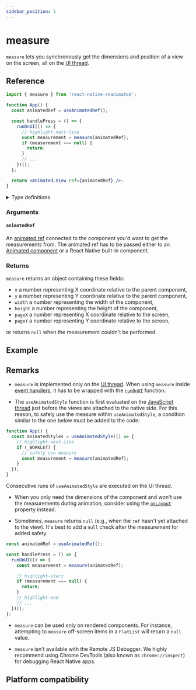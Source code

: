 ```yaml
---
sidebar_position: 1
---
```


# measure

`measure` lets you synchronously get the dimensions and position of a view on the screen, all on the [UI thread](/docs/next/fundamentals/glossary#ui-thread).

## Reference

```jsx
import { measure } from 'react-native-reanimated';

function App() {
  const animatedRef = useAnimatedRef();

  const handlePress = () => {
    runOnUI(() => {
      // highlight-next-line
      const measurement = measure(animatedRef);
      if (measurement === null) {
        return;
      }
      // ...
    })();
  };

  return <Animated.View ref={animatedRef} />;
}
```

<details>
<summary>Type definitions</summary>

```typescript
interface MeasuredDimensions {
  x: number;
  y: number;
  width: number;
  height: number;
  pageX: number;
  pageY: number;
}

function measure<T extends Component>(
  animatedRef: AnimatedRef<T>
): MeasuredDimensions | null;
```

</details>

### Arguments

#### `animatedRef`

An [animated ref](/docs/next/core/useAnimatedRef#returns) connected to the component you'd want to get the measurements from. The animated ref has to be passed either to an [Animated component](/docs/next/fundamentals/glossary#animated-component) or a React Native built-in component.

### Returns

`measure` returns an object containing these fields:

- `x` a number representing X coordinate relative to the parent component,
- `y` a number representing Y coordinate relative to the parent component,
- `width` a number representing the width of the component,
- `height` a number representing the height of the component,
- `pageX` a number representing X coordinate relative to the screen,
- `pageY` a number representing Y coordinate relative to the screen,

or returns `null` when the measurement couldn't be performed.

## Example


<InteractiveExample src={MeasureBasicSrc} component={MeasureBasic} />

## Remarks

- `measure` is implemented only on the [UI thread](/docs/next/fundamentals/glossary#ui-thread). When using `measure` inside [event handlers](https://react.dev/learn/responding-to-events#adding-event-handlers), it has to be wrapped with the [`runOnUI`](/docs/next/threading/runOnUI) function.

- The `useAnimatedStyle` function is first evaluated on the [JavaScript thread](/docs/next/fundamentals/glossary#javascript-thread) just before the views are attached to the native side. For this reason, to safely use the measure within `useAnimatedStyle`, a condition similar to the one below must be added to the code:

<Indent>

```jsx
function App() {
  const animatedStyles = useAnimatedStyle(() => {
    // highlight-next-line
    if (_WORKLET) {
      // safely use measure
      const measurement = measure(animatedRef);
    }
  });
}
```

Consecutive runs of `useAnimatedStyle` are executed on the UI thread.

</Indent>

- When you only need the dimensions of the component and won't use the measurements during animation, consider using the [`onLayout`](https://reactnative.dev/docs/view#onlayout) property instead.

- Sometimes, `measure` returns `null` (e.g., when the `ref` hasn't yet attached to the view). It's best to add a `null` check after the measurement for added safety.

<Indent>

```jsx
const animatedRef = useAnimatedRef();

const handlePress = () => {
  runOnUI(() => {
    const measurement = measure(animatedRef);

    // highlight-start
    if (measurement === null) {
      return;
    }
    // highlight-end
    // ...
  })();
};
```

</Indent>

- `measure` can be used only on rendered components. For instance, attempting to `measure` off-screen items in a `FlatList` will return a `null` value.

- `measure` isn't available with the Remote JS Debugger. We highly recommend using Chrome DevTools (also known as `chrome://inspect`) for debugging React Native apps.

## Platform compatibility

<PlatformCompatibility android ios web />
